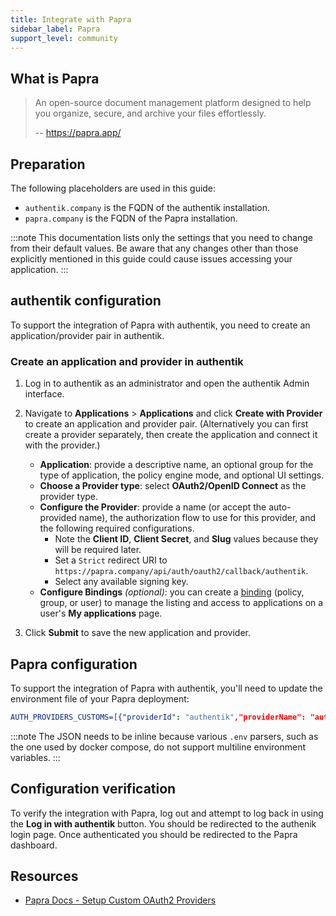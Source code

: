 ```yaml
---
title: Integrate with Papra
sidebar_label: Papra
support_level: community
---
```


## What is Papra

> An open-source document management platform designed to help you organize, secure, and archive your files effortlessly.
>
> -- https://papra.app/

## Preparation

The following placeholders are used in this guide:

- `authentik.company` is the FQDN of the authentik installation.
- `papra.company` is the FQDN of the Papra installation.

:::note
This documentation lists only the settings that you need to change from their default values. Be aware that any changes other than those explicitly mentioned in this guide could cause issues accessing your application.
:::

## authentik configuration

To support the integration of Papra with authentik, you need to create an application/provider pair in authentik.

### Create an application and provider in authentik

1. Log in to authentik as an administrator and open the authentik Admin interface.
2. Navigate to **Applications** > **Applications** and click **Create with Provider** to create an application and provider pair. (Alternatively you can first create a provider separately, then create the application and connect it with the provider.)

    - **Application**: provide a descriptive name, an optional group for the type of application, the policy engine mode, and optional UI settings.
    - **Choose a Provider type**: select **OAuth2/OpenID Connect** as the provider type.
    - **Configure the Provider**: provide a name (or accept the auto-provided name), the authorization flow to use for this provider, and the following required configurations.
        - Note the **Client ID**, **Client Secret**, and **Slug** values because they will be required later.
        - Set a `Strict` redirect URI to `https://papra.company/api/auth/oauth2/callback/authentik`.
        - Select any available signing key.
    - **Configure Bindings** _(optional)_: you can create a [binding](/docs/add-secure-apps/flows-stages/bindings/) (policy, group, or user) to manage the listing and access to applications on a user's **My applications** page.

3. Click **Submit** to save the new application and provider.

## Papra configuration

To support the integration of Papra with authentik, you'll need to update the environment file of your Papra deployment:

```yaml
AUTH_PROVIDERS_CUSTOMS=[{"providerId": "authentik","providerName": "authentik","providerIconUrl": "https://raw.githubusercontent.com/goauthentik/authentik/refs/heads/main/web/icons/icon.svg","clientId": "client id from authentik","clientSecret": "client secret from authentik","type": "oidc","discoveryUrl": "https://authentik.company/application/o/<application_slug>/.well-known/openid-configuration","scopes": ["openid", "profile", "email"]}]
```

:::note
The JSON needs to be inline because various `.env` parsers, such as the one used by docker compose, do not support multiline environment variables.
:::

## Configuration verification

To verify the integration with Papra, log out and attempt to log back in using the **Log in with authentik** button. You should be redirected to the authenik login page. Once authenticated you should be redirected to the Papra dashboard.

## Resources

- [Papra Docs - Setup Custom OAuth2 Providers](https://docs.papra.app/guides/setup-custom-oauth2-providers/)
